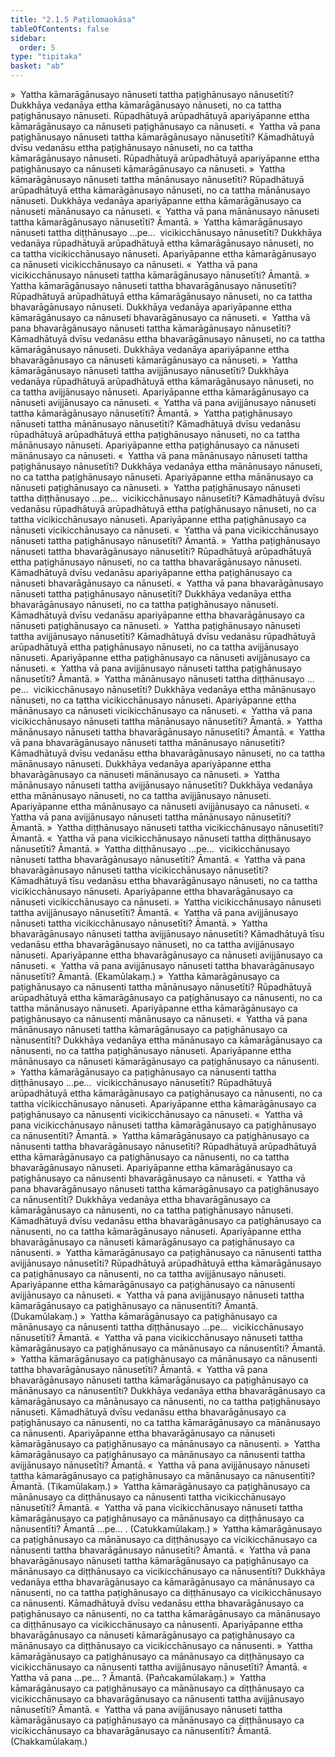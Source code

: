 ```yaml
---
title: "2.1.5 Paṭilomaokāsa"
tableOfContents: false
sidebar:
  order: 5
type: "tipitaka"
basket: "ab"
---
```



<DynamicBreadcrumb />

<Division number="46">

<Paragraph number="301">
»  Yattha kāmarāgānusayo nānuseti tattha paṭighānusayo nānusetīti?
</Paragraph>

<Paragraph number="302">
Dukkhāya vedanāya ettha kāmarāgānusayo nānuseti, no ca tattha paṭighānusayo nānuseti. Rūpadhātuyā arūpadhātuyā apariyāpanne ettha kāmarāgānusayo ca nānuseti paṭighānusayo ca nānuseti.
</Paragraph>

<Paragraph number="303">
«  Yattha vā pana paṭighānusayo nānuseti tattha kāmarāgānusayo nānusetīti?
</Paragraph>

<Paragraph number="304">
Kāmadhātuyā dvīsu vedanāsu ettha paṭighānusayo nānuseti, no ca tattha kāmarāgānusayo nānuseti. Rūpadhātuyā arūpadhātuyā apariyāpanne ettha paṭighānusayo ca nānuseti kāmarāgānusayo ca nānuseti.
</Paragraph>

<Paragraph number="305">
»  Yattha kāmarāgānusayo nānuseti tattha mānānusayo nānusetīti?
</Paragraph>

<Paragraph number="306">
Rūpadhātuyā arūpadhātuyā ettha kāmarāgānusayo nānuseti, no ca tattha mānānusayo nānuseti. Dukkhāya vedanāya apariyāpanne ettha kāmarāgānusayo ca nānuseti mānānusayo ca nānuseti.
</Paragraph>

<Paragraph number="307">
«  Yattha vā pana mānānusayo nānuseti tattha kāmarāgānusayo nānusetīti? Āmantā.
</Paragraph>

<Paragraph number="308">
»  Yattha kāmarāgānusayo nānuseti tattha diṭṭhānusayo …pe…  vicikicchānusayo nānusetīti?
</Paragraph>

<Paragraph number="309">
Dukkhāya vedanāya rūpadhātuyā arūpadhātuyā ettha kāmarāgānusayo nānuseti, no ca tattha vicikicchānusayo nānuseti. Apariyāpanne ettha kāmarāgānusayo ca nānuseti vicikicchānusayo ca nānuseti.
</Paragraph>

<Paragraph number="310">
«  Yattha vā pana vicikicchānusayo nānuseti tattha kāmarāgānusayo nānusetīti? Āmantā.
</Paragraph>

<Paragraph number="311">
»  Yattha kāmarāgānusayo nānuseti tattha bhavarāgānusayo nānusetīti?
</Paragraph>

<Paragraph number="312">
Rūpadhātuyā arūpadhātuyā ettha kāmarāgānusayo nānuseti, no ca tattha bhavarāgānusayo nānuseti. Dukkhāya vedanāya apariyāpanne ettha kāmarāgānusayo ca nānuseti bhavarāgānusayo ca nānuseti.
</Paragraph>

<Paragraph number="313">
«  Yattha vā pana bhavarāgānusayo nānuseti tattha kāmarāgānusayo nānusetīti?
</Paragraph>

<Paragraph number="314">
Kāmadhātuyā dvīsu vedanāsu ettha bhavarāgānusayo nānuseti, no ca tattha kāmarāgānusayo nānuseti. Dukkhāya vedanāya apariyāpanne ettha bhavarāgānusayo ca nānuseti kāmarāgānusayo ca nānuseti.
</Paragraph>

<Paragraph number="315">
»  Yattha kāmarāgānusayo nānuseti tattha avijjānusayo nānusetīti?
</Paragraph>

<Paragraph number="316">
Dukkhāya vedanāya rūpadhātuyā arūpadhātuyā ettha kāmarāgānusayo nānuseti, no ca tattha avijjānusayo nānuseti. Apariyāpanne ettha kāmarāgānusayo ca nānuseti avijjānusayo ca nānuseti.
</Paragraph>

<Paragraph number="317">
«  Yattha vā pana avijjānusayo nānuseti tattha kāmarāgānusayo nānusetīti? Āmantā.
</Paragraph>

</Division>
<Division number="47">

<Paragraph number="318">
»  Yattha paṭighānusayo nānuseti tattha mānānusayo nānusetīti?
</Paragraph>

<Paragraph number="319">
Kāmadhātuyā dvīsu vedanāsu rūpadhātuyā arūpadhātuyā ettha paṭighānusayo nānuseti, no ca tattha mānānusayo nānuseti. Apariyāpanne ettha paṭighānusayo ca nānuseti mānānusayo ca nānuseti.
</Paragraph>

<Paragraph number="320">
«  Yattha vā pana mānānusayo nānuseti tattha paṭighānusayo nānusetīti?
</Paragraph>

<Paragraph number="321">
Dukkhāya vedanāya ettha mānānusayo nānuseti, no ca tattha paṭighānusayo nānuseti. Apariyāpanne ettha mānānusayo ca nānuseti paṭighānusayo ca nānuseti.
</Paragraph>

<Paragraph number="322">
»  Yattha paṭighānusayo nānuseti tattha diṭṭhānusayo …pe…  vicikicchānusayo nānusetīti?
</Paragraph>

<Paragraph number="323">
Kāmadhātuyā dvīsu vedanāsu rūpadhātuyā arūpadhātuyā ettha paṭighānusayo nānuseti, no ca tattha vicikicchānusayo nānuseti. Apariyāpanne ettha paṭighānusayo ca nānuseti vicikicchānusayo ca nānuseti.
</Paragraph>

<Paragraph number="324">
«  Yattha vā pana vicikicchānusayo nānuseti tattha paṭighānusayo nānusetīti? Āmantā.
</Paragraph>

<Paragraph number="325">
»  Yattha paṭighānusayo nānuseti tattha bhavarāgānusayo nānusetīti?
</Paragraph>

<Paragraph number="326">
Rūpadhātuyā arūpadhātuyā ettha paṭighānusayo nānuseti, no ca tattha bhavarāgānusayo nānuseti. Kāmadhātuyā dvīsu vedanāsu apariyāpanne ettha paṭighānusayo ca nānuseti bhavarāgānusayo ca nānuseti.
</Paragraph>

<Paragraph number="327">
«  Yattha vā pana bhavarāgānusayo nānuseti tattha paṭighānusayo nānusetīti?
</Paragraph>

<Paragraph number="328">
Dukkhāya vedanāya ettha bhavarāgānusayo nānuseti, no ca tattha paṭighānusayo nānuseti. Kāmadhātuyā dvīsu vedanāsu apariyāpanne ettha bhavarāgānusayo ca nānuseti paṭighānusayo ca nānuseti.
</Paragraph>

<Paragraph number="329">
»  Yattha paṭighānusayo nānuseti tattha avijjānusayo nānusetīti?
</Paragraph>

<Paragraph number="330">
Kāmadhātuyā dvīsu vedanāsu rūpadhātuyā arūpadhātuyā ettha paṭighānusayo nānuseti, no ca tattha avijjānusayo nānuseti. Apariyāpanne ettha paṭighānusayo ca nānuseti avijjānusayo ca nānuseti.
</Paragraph>

<Paragraph number="331">
«  Yattha vā pana avijjānusayo nānuseti tattha paṭighānusayo nānusetīti? Āmantā.
</Paragraph>

</Division>
<Division number="48">

<Paragraph number="332">
»  Yattha mānānusayo nānuseti tattha diṭṭhānusayo …pe…  vicikicchānusayo nānusetīti?
</Paragraph>

<Paragraph number="333">
Dukkhāya vedanāya ettha mānānusayo nānuseti, no ca tattha vicikicchānusayo nānuseti. Apariyāpanne ettha mānānusayo ca nānuseti vicikicchānusayo ca nānuseti.
</Paragraph>

<Paragraph number="334">
«  Yattha vā pana vicikicchānusayo nānuseti tattha mānānusayo nānusetīti? Āmantā.
</Paragraph>

<Paragraph number="335">
»  Yattha mānānusayo nānuseti tattha bhavarāgānusayo nānusetīti? Āmantā.
</Paragraph>

<Paragraph number="336">
«  Yattha vā pana bhavarāgānusayo nānuseti tattha mānānusayo nānusetīti?
</Paragraph>

<Paragraph number="337">
Kāmadhātuyā dvīsu vedanāsu ettha bhavarāgānusayo nānuseti, no ca tattha mānānusayo nānuseti. Dukkhāya vedanāya apariyāpanne ettha bhavarāgānusayo ca nānuseti mānānusayo ca nānuseti.
</Paragraph>

<Paragraph number="338">
»  Yattha mānānusayo nānuseti tattha avijjānusayo nānusetīti?
</Paragraph>

<Paragraph number="339">
Dukkhāya vedanāya ettha mānānusayo nānuseti, no ca tattha avijjānusayo nānuseti. Apariyāpanne ettha mānānusayo ca nānuseti avijjānusayo ca nānuseti.
</Paragraph>

<Paragraph number="340">
«  Yattha vā pana avijjānusayo nānuseti tattha mānānusayo nānusetīti? Āmantā.
</Paragraph>

</Division>
<Division number="49">

<Paragraph number="341">
»  Yattha diṭṭhānusayo nānuseti tattha vicikicchānusayo nānusetīti? Āmantā.
</Paragraph>

<Paragraph number="342">
«  Yattha vā pana vicikicchānusayo nānuseti tattha diṭṭhānusayo nānusetīti? Āmantā.
</Paragraph>

<Paragraph number="343">
»  Yattha diṭṭhānusayo …pe…  vicikicchānusayo nānuseti tattha bhavarāgānusayo nānusetīti? Āmantā.
</Paragraph>

<Paragraph number="344">
«  Yattha vā pana bhavarāgānusayo nānuseti tattha vicikicchānusayo nānusetīti?
</Paragraph>

<Paragraph number="345">
Kāmadhātuyā tīsu vedanāsu ettha bhavarāgānusayo nānuseti, no ca tattha vicikicchānusayo nānuseti. Apariyāpanne ettha bhavarāgānusayo ca nānuseti vicikicchānusayo ca nānuseti.
</Paragraph>

<Paragraph number="346">
»  Yattha vicikicchānusayo nānuseti tattha avijjānusayo nānusetīti? Āmantā.
</Paragraph>

<Paragraph number="347">
«  Yattha vā pana avijjānusayo nānuseti tattha vicikicchānusayo nānusetīti? Āmantā.
</Paragraph>

</Division>
<Division number="50">

<Paragraph number="348">
»  Yattha bhavarāgānusayo nānuseti tattha avijjānusayo nānusetīti?
</Paragraph>

<Paragraph number="349">
Kāmadhātuyā tīsu vedanāsu ettha bhavarāgānusayo nānuseti, no ca tattha avijjānusayo nānuseti. Apariyāpanne ettha bhavarāgānusayo ca nānuseti avijjānusayo ca nānuseti.
</Paragraph>

<Paragraph number="350">
«  Yattha vā pana avijjānusayo nānuseti tattha bhavarāgānusayo nānusetīti? Āmantā. (Ekamūlakaṃ.)
</Paragraph>

</Division>
<Division number="51">

<Paragraph number="351">
»  Yattha kāmarāgānusayo ca paṭighānusayo ca nānusenti tattha mānānusayo nānusetīti?
</Paragraph>

<Paragraph number="352">
Rūpadhātuyā arūpadhātuyā ettha kāmarāgānusayo ca paṭighānusayo ca nānusenti, no ca tattha mānānusayo nānuseti. Apariyāpanne ettha kāmarāgānusayo ca paṭighānusayo ca nānusenti mānānusayo ca nānuseti.
</Paragraph>

<Paragraph number="353">
«  Yattha vā pana mānānusayo nānuseti tattha kāmarāgānusayo ca paṭighānusayo ca nānusentīti?
</Paragraph>

<Paragraph number="354">
Dukkhāya vedanāya ettha mānānusayo ca kāmarāgānusayo ca nānusenti, no ca tattha paṭighānusayo nānuseti. Apariyāpanne ettha mānānusayo ca nānuseti kāmarāgānusayo ca paṭighānusayo ca nānusenti.
</Paragraph>

<Paragraph number="355">
»  Yattha kāmarāgānusayo ca paṭighānusayo ca nānusenti tattha diṭṭhānusayo …pe…  vicikicchānusayo nānusetīti?
</Paragraph>

<Paragraph number="356">
Rūpadhātuyā arūpadhātuyā ettha kāmarāgānusayo ca paṭighānusayo ca nānusenti, no ca tattha vicikicchānusayo nānuseti. Apariyāpanne ettha kāmarāgānusayo ca paṭighānusayo ca nānusenti vicikicchānusayo ca nānuseti.
</Paragraph>

<Paragraph number="357">
«  Yattha vā pana vicikicchānusayo nānuseti tattha kāmarāgānusayo ca paṭighānusayo ca nānusentīti? Āmantā.
</Paragraph>

<Paragraph number="358">
»  Yattha kāmarāgānusayo ca paṭighānusayo ca nānusenti tattha bhavarāgānusayo nānusetīti?
</Paragraph>

<Paragraph number="359">
Rūpadhātuyā arūpadhātuyā ettha kāmarāgānusayo ca paṭighānusayo ca nānusenti, no ca tattha bhavarāgānusayo nānuseti. Apariyāpanne ettha kāmarāgānusayo ca paṭighānusayo ca nānusenti bhavarāgānusayo ca nānuseti.
</Paragraph>

<Paragraph number="360">
«  Yattha vā pana bhavarāgānusayo nānuseti tattha kāmarāgānusayo ca paṭighānusayo ca nānusentīti?
</Paragraph>

<Paragraph number="361">
Dukkhāya vedanāya ettha bhavarāgānusayo ca kāmarāgānusayo ca nānusenti, no ca tattha paṭighānusayo nānuseti. Kāmadhātuyā dvīsu vedanāsu ettha bhavarāgānusayo ca paṭighānusayo ca nānusenti, no ca tattha kāmarāgānusayo nānuseti. Apariyāpanne ettha bhavarāgānusayo ca nānuseti kāmarāgānusayo ca paṭighānusayo ca nānusenti.
</Paragraph>

<Paragraph number="362">
»  Yattha kāmarāgānusayo ca paṭighānusayo ca nānusenti tattha avijjānusayo nānusetīti?
</Paragraph>

<Paragraph number="363">
Rūpadhātuyā arūpadhātuyā ettha kāmarāgānusayo ca paṭighānusayo ca nānusenti, no ca tattha avijjānusayo nānuseti. Apariyāpanne ettha kāmarāgānusayo ca paṭighānusayo ca nānusenti avijjānusayo ca nānuseti.
</Paragraph>

<Paragraph number="364">
«  Yattha vā pana avijjānusayo nānuseti tattha kāmarāgānusayo ca paṭighānusayo ca nānusentīti? Āmantā. (Dukamūlakaṃ.)
</Paragraph>

</Division>
<Division number="52">

<Paragraph number="365">
»  Yattha kāmarāgānusayo ca paṭighānusayo ca mānānusayo ca nānusenti tattha diṭṭhānusayo …pe…  vicikicchānusayo nānusetīti? Āmantā.
</Paragraph>

<Paragraph number="366">
«  Yattha vā pana vicikicchānusayo nānuseti tattha kāmarāgānusayo ca paṭighānusayo ca mānānusayo ca nānusentīti? Āmantā.
</Paragraph>

<Paragraph number="367">
»  Yattha kāmarāgānusayo ca paṭighānusayo ca mānānusayo ca nānusenti tattha bhavarāgānusayo nānusetīti? Āmantā.
</Paragraph>

<Paragraph number="368">
«  Yattha vā pana bhavarāgānusayo nānuseti tattha kāmarāgānusayo ca paṭighānusayo ca mānānusayo ca nānusentīti?
</Paragraph>

<Paragraph number="369">
Dukkhāya vedanāya ettha bhavarāgānusayo ca kāmarāgānusayo ca mānānusayo ca nānusenti, no ca tattha paṭighānusayo nānuseti. Kāmadhātuyā dvīsu vedanāsu ettha bhavarāgānusayo ca paṭighānusayo ca nānusenti, no ca tattha kāmarāgānusayo ca mānānusayo ca nānusenti. Apariyāpanne ettha bhavarāgānusayo ca nānuseti kāmarāgānusayo ca paṭighānusayo ca mānānusayo ca nānusenti.
</Paragraph>

<Paragraph number="370">
»  Yattha kāmarāgānusayo ca paṭighānusayo ca mānānusayo ca nānusenti tattha avijjānusayo nānusetīti? Āmantā.
</Paragraph>

<Paragraph number="371">
«  Yattha vā pana avijjānusayo nānuseti tattha kāmarāgānusayo ca paṭighānusayo ca mānānusayo ca nānusentīti? Āmantā. (Tikamūlakaṃ.)
</Paragraph>

</Division>
<Division number="53">

<Paragraph number="372">
»  Yattha kāmarāgānusayo ca paṭighānusayo ca mānānusayo ca diṭṭhānusayo ca nānusenti tattha vicikicchānusayo nānusetīti? Āmantā.
</Paragraph>

<Paragraph number="373">
«  Yattha vā pana vicikicchānusayo nānuseti tattha kāmarāgānusayo ca paṭighānusayo ca mānānusayo ca diṭṭhānusayo ca nānusentīti? Āmantā …pe… . (Catukkamūlakaṃ.)
</Paragraph>

</Division>
<Division number="54">

<Paragraph number="374">
»  Yattha kāmarāgānusayo ca paṭighānusayo ca mānānusayo ca diṭṭhānusayo ca vicikicchānusayo ca nānusenti tattha bhavarāgānusayo nānusetīti? Āmantā.
</Paragraph>

<Paragraph number="375">
«  Yattha vā pana bhavarāgānusayo nānuseti tattha kāmarāgānusayo ca paṭighānusayo ca mānānusayo ca diṭṭhānusayo ca vicikicchānusayo ca nānusentīti?
</Paragraph>

<Paragraph number="376">
Dukkhāya vedanāya ettha bhavarāgānusayo ca kāmarāgānusayo ca mānānusayo ca nānusenti, no ca tattha paṭighānusayo ca diṭṭhānusayo ca vicikicchānusayo ca nānusenti. Kāmadhātuyā dvīsu vedanāsu ettha bhavarāgānusayo ca paṭighānusayo ca nānusenti, no ca tattha kāmarāgānusayo ca mānānusayo ca diṭṭhānusayo ca vicikicchānusayo ca nānusenti. Apariyāpanne ettha bhavarāgānusayo ca nānuseti kāmarāgānusayo ca paṭighānusayo ca mānānusayo ca diṭṭhānusayo ca vicikicchānusayo ca nānusenti.
</Paragraph>

<Paragraph number="377">
»  Yattha kāmarāgānusayo ca paṭighānusayo ca mānānusayo ca diṭṭhānusayo ca vicikicchānusayo ca nānusenti tattha avijjānusayo nānusetīti? Āmantā.
</Paragraph>

<Paragraph number="378">
«  Yattha vā pana …pe… ? Āmantā. (Pañcakamūlakaṃ.)
</Paragraph>

</Division>
<Division number="55">

<Paragraph number="379">
»  Yattha kāmarāgānusayo ca paṭighānusayo ca mānānusayo ca diṭṭhānusayo ca vicikicchānusayo ca bhavarāgānusayo ca nānusenti tattha avijjānusayo nānusetīti? Āmantā.
</Paragraph>

<Paragraph number="380">
«  Yattha vā pana avijjānusayo nānuseti tattha kāmarāgānusayo ca paṭighānusayo ca mānānusayo ca diṭṭhānusayo ca vicikicchānusayo ca bhavarāgānusayo ca nānusentīti? Āmantā. (Chakkamūlakaṃ.)
</Paragraph>
</Division>